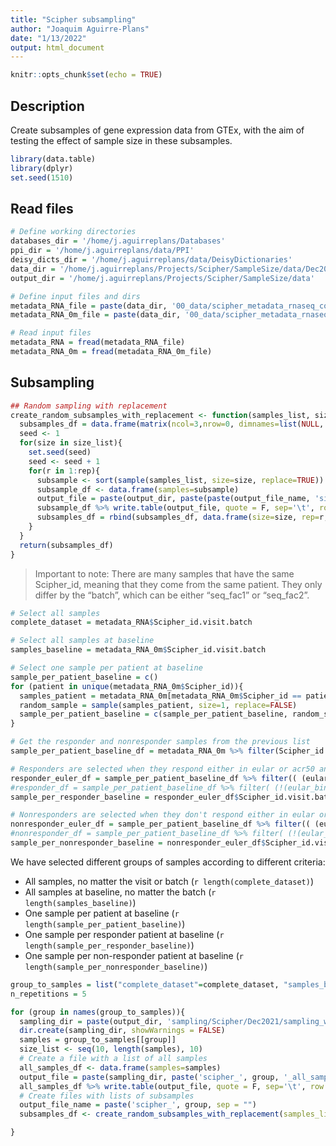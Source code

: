 ```yaml
---
title: "Scipher subsampling"
author: "Joaquim Aguirre-Plans"
date: "1/13/2022"
output: html_document
---
```


```r
knitr::opts_chunk$set(echo = TRUE)
```

## Description

Create subsamples of gene expression data from GTEx, with the aim of testing the effect of sample size in these subsamples.

```r
library(data.table)
library(dplyr)
set.seed(1510)
```

## Read files

```r
# Define working directories
databases_dir = '/home/j.aguirreplans/Databases'
ppi_dir = '/home/j.aguirreplans/data/PPI'
deisy_dicts_dir = '/home/j.aguirreplans/data/DeisyDictionaries'
data_dir = '/home/j.aguirreplans/Projects/Scipher/SampleSize/data/Dec2021'
output_dir = '/home/j.aguirreplans/Projects/Scipher/SampleSize/data'

# Define input files and dirs
metadata_RNA_file = paste(data_dir, '00_data/scipher_metadata_rnaseq_counts.csv', sep='/')
metadata_RNA_0m_file = paste(data_dir, '00_data/scipher_metadata_rnaseq_counts_0m.csv', sep='/')

```

```r
# Read input files
metadata_RNA = fread(metadata_RNA_file)
metadata_RNA_0m = fread(metadata_RNA_0m_file)

```

## Subsampling

```r
## Random sampling with replacement
create_random_subsamples_with_replacement <- function(samples_list, size_list, rep, output_dir, output_file_name){
  subsamples_df = data.frame(matrix(ncol=3,nrow=0, dimnames=list(NULL, c("size", "rep", "samples"))))
  seed <- 1
  for(size in size_list){
    set.seed(seed)
    seed <- seed + 1
    for(r in 1:rep){
      subsample <- sort(sample(samples_list, size=size, replace=TRUE))
      subsample_df <- data.frame(samples=subsample)
      output_file = paste(output_dir, paste(paste(output_file_name, 'size', size, 'rep', r, sep='_'), '.txt', sep=''), sep='/')
      subsample_df %>% write.table(output_file, quote = F, sep='\t', row.names = F, col.names = T)
      subsamples_df = rbind(subsamples_df, data.frame(size=size, rep=r, samples=paste(subsample, collapse = ';')))
    }
  }
  return(subsamples_df)
}

```

> Important to note: There are many samples that have the same Scipher_id, meaning that they come from the same patient. They only differ by the "batch", which can be either "seq_fac1" or "seq_fac2".


```r
# Select all samples
complete_dataset = metadata_RNA$Scipher_id.visit.batch

# Select all samples at baseline
samples_baseline = metadata_RNA_0m$Scipher_id.visit.batch

# Select one sample per patient at baseline
sample_per_patient_baseline = c()
for (patient in unique(metadata_RNA_0m$Scipher_id)){
  samples_patient = metadata_RNA_0m[metadata_RNA_0m$Scipher_id == patient,]$Scipher_id.visit.batch
  random_sample = sample(samples_patient, size=1, replace=FALSE)
  sample_per_patient_baseline = c(sample_per_patient_baseline, random_sample)
}

# Get the responder and nonresponder samples from the previous list
sample_per_patient_baseline_df = metadata_RNA_0m %>% filter(Scipher_id.visit.batch %in% sample_per_patient_baseline)

# Responders are selected when they respond either in eular or acr50 and do not have any non-response
responder_euler_df = sample_per_patient_baseline_df %>% filter(( (eular_binary_3m == "responder") & (eular_binary_6m == "responder")) | ((eular_binary_3m == "responder") & (eular_binary_6m == "")) | ((eular_binary_3m == "") & (eular_binary_6m == "responder")) )
#responder_df = sample_per_patient_baseline_df %>% filter( (!(eular_binary_3m == "nonresponder")) & (!(eular_binary_6m == "nonresponder")) & (!(acr50_3m == "nonresponder")) & (!(acr50_6m == "nonresponder")) & ( (eular_binary_3m == "responder") | (eular_binary_6m == "responder") | (acr50_3m == "responder") | (acr50_6m == "responder") ) )
sample_per_responder_baseline = responder_euler_df$Scipher_id.visit.batch

# Nonresponders are selected when they don't respond either in eular or acr50 and do not have any response
nonresponder_euler_df = sample_per_patient_baseline_df %>% filter(( (eular_binary_3m == "nonresponder") & (eular_binary_6m == "nonresponder")) | ((eular_binary_3m == "nonresponder") & (eular_binary_6m == "")) | ((eular_binary_3m == "") & (eular_binary_6m == "nonresponder")) )
#nonresponder_df = sample_per_patient_baseline_df %>% filter( (!(eular_binary_3m == "responder")) & (!(eular_binary_6m == "responder")) & (!(acr50_3m == "responder")) & (!(acr50_6m == "responder")) & ( (eular_binary_3m == "nonresponder") | (eular_binary_6m == "nonresponder") | (acr50_3m == "nonresponder") | (acr50_6m == "nonresponder") ) )
sample_per_nonresponder_baseline = nonresponder_euler_df$Scipher_id.visit.batch

```

We have selected different groups of samples according to different criteria:

* All samples, no matter the visit or batch (`r length(complete_dataset)`)
* All samples at baseline, no matter the batch (`r length(samples_baseline)`)
* One sample per patient at baseline (`r length(sample_per_patient_baseline)`)
* One sample per responder patient at baseline (`r length(sample_per_responder_baseline)`)
* One sample per non-responder patient at baseline (`r length(sample_per_nonresponder_baseline)`)


```r
group_to_samples = list("complete_dataset"=complete_dataset, "samples_baseline"=samples_baseline, "sample_per_patient_baseline"=sample_per_patient_baseline, "responder_baseline"=sample_per_responder_baseline, "nonresponder_baseline"=sample_per_nonresponder_baseline)
n_repetitions = 5

for (group in names(group_to_samples)){
  sampling_dir = paste(output_dir, 'sampling/Scipher/Dec2021/sampling_with_repetition', group, sep='/')
  dir.create(sampling_dir, showWarnings = FALSE)
  samples = group_to_samples[[group]]
  size_list <- seq(10, length(samples), 10)
  # Create a file with a list of all samples
  all_samples_df <- data.frame(samples=samples)
  output_file = paste(sampling_dir, paste('scipher_', group, '_all_samples.txt', sep=""), sep='/')
  all_samples_df %>% write.table(output_file, quote = F, sep='\t', row.names = F, col.names = T)
  # Create files with lists of subsamples
  output_file_name = paste('scipher_', group, sep = "")
  subsamples_df <- create_random_subsamples_with_replacement(samples_list=samples, size_list=size_list, rep=n_repetitions, output_dir=sampling_dir, output_file_name=output_file_name)

}

```

